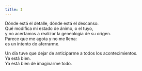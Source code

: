```yaml
---
title: I
---
```


Dónde está el detalle, dónde está el descanso.<br />
Qué modifica mi estado de ánimo, o el tuyo,<br />
y no acertamos a realizar la genealogía de su origen.<br />
Parece que me agota y no me llena:<br />
es un intento de aferrarme.<br />

Un día tuve que dejar de anticiparme a todos los acontecimientos.<br />
Ya está bien.<br />
Ya está bien de imaginarme todo.<br />